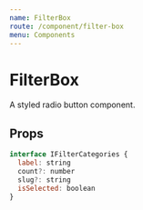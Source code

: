 ```yaml
---
name: FilterBox
route: /component/filter-box
menu: Components
---
```



# FilterBox

A styled radio button component.

## Props

<Props of={FilterBox} />

```js
interface IFilterCategories {
  label: string
  count?: number
  slug?: string
  isSelected: boolean
}
```
